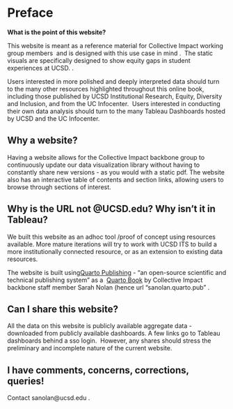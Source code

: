 # Preface {.unnumbered}

**What is the point of this website?**

This website is meant as a reference material for Collective Impact working group members  and is designed with this use case in mind .  The static visuals are specifically designed to show equity gaps in student experiences at UCSD. . 

Users interested in more polished and deeply interpreted data should turn to the many other resources highlighted throughout this online book, including those published by UCSD Institutional Research, Equity, Diversity and Inclusion, and from the UC Infocenter.  Users interested in conducting their own data analysis should turn to the many Tableau Dashboards hosted by UCSD and the UC Infocenter. 

## **Why a website?**

Having a website allows for the Collective Impact backbone group to continuously update our data visualization library without having to constantly share new versions - as you would with a static pdf. The website also has an interactive table of contents and section links, allowing users to browse through sections of interest.\

## **Why is the URL not \@UCSD.edu? Why isn't it in Tableau?**

We built this website as an adhoc tool /proof of concept using resources available. More mature iterations will try to work with UCSD ITS to build a more institutionally connected resource, or as an extension to existing data resources.

The website is built using[Quarto Publishing](https://quarto.org/) - "an open-source scientific and technical publishing system" as a  [Quarto Book](https://quarto.org/docs/books/) by Collective Impact backbone staff member Sarah Nolan (hence url "sanolan.quarto.pub" .  

## **Can I share this website?**

All the data on this website is publicly available aggregate data - downloaded from publicly available dashboards. A few links go to Tableau dashboards behind a sso login.  However, any shares should stress the preliminary and incomplete nature of the current website. 

## **I have comments, concerns, corrections, queries!**

Contact sanolan\@ucsd.edu . 

\
